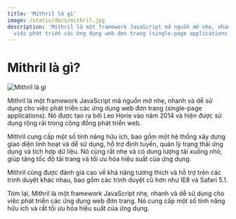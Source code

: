 ```yaml
---
title: 'Mithril là gì'
image: /static/docs/mithril.jpg
description: 'Mithril là một framework JavaScript mã nguồn mở nhẹ, nhanh và dễ sử dụng cho
  việc phát triển các ứng dụng web đơn trang (single-page applications).'
---
```


# Mithril là gì?

![Mithril là gì](/static/docs/mithril.jpg)

Mithril là một framework JavaScript mã nguồn mở nhẹ, nhanh và dễ sử dụng cho
việc phát triển các ứng dụng web đơn trang (single-page applications). Nó được
tạo ra bởi Leo Horie vào năm 2014 và hiện được sử dụng rộng rãi trong cộng đồng
phát triển web.

Mithril cung cấp một số tính năng hữu ích, bao gồm một hệ thống xây dựng giao
diện linh hoạt và dễ sử dụng, hỗ trợ định tuyến, quản lý trạng thái ứng dụng và
tích hợp dữ liệu. Nó cũng rất nhẹ và có dung lượng tải xuống nhỏ, giúp tăng tốc
độ tải trang và tối ưu hóa hiệu suất của ứng dụng.

Mithril cũng được đánh giá cao về khả năng tương thích và hỗ trợ trên các trình
duyệt khác nhau, bao gồm các trình duyệt cũ hơn như IE8 và Safari 5.1.

Tóm lại, Mithril là một framework JavaScript nhẹ, nhanh và dễ sử dụng cho việc
phát triển các ứng dụng web đơn trang. Nó cung cấp một số tính năng hữu ích và
rất tối ưu hóa hiệu suất của ứng dụng.
